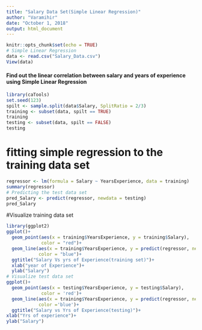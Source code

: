 ---
title: "Salary Data Set(Simple Linear Regression)"
author: "Varamihir"
date: "October 1, 2018"
output: html_document
---

```{r setup, include=FALSE}
knitr::opts_chunk$set(echo = TRUE)
# Simple Linear Regression
data <- read.csv("Salary_Data.csv")
View(data)
```
#### Find out the linear correlation between salary and years of experience using Simple Linear Regression

```{r echo = TRUE}
library(caTools)
set.seed(123)
spilt <- sample.split(data$Salary, SplitRatio = 2/3)
training <- subset(data, spilt == TRUE)
training
testing <- subset(data, spilt == FALSE)
testing
```
# fitting simple regression to the training data set
```{r echo= TRUE}
regressor <- lm(formula = Salary ~ YearsExperience, data = training)
summary(regressor)
# Predicting the test data set
pred_Salary <- predict(regressor, newdata = testing)
pred_Salary
```
#Visualize training data set

```{r echo = TRUE}
library(ggplot2)
ggplot()+
  geom_point(aes(x = training$YearsExperience, y = training$Salary), 
             color = "red")+
  geom_line(aes(x = training$YearsExperience, y = predict(regressor, newdata = training)), 
            color = "blue")+
  ggtitle("Salary Vs yrs of Experience(training set)")+
  xlab("year of Experience")+
  ylab("Salary")
# Visualize test data set
ggplot()+
  geom_point(aes(x = testing$YearsExperience, y = testing$Salary),
             color = 'red')+
  geom_line(aes(x = training$YearsExperience, y = predict(regressor, newdata = training)),
            color ='blue')+
  ggtitle("Salary vs Yrs of Experience(testing)")+
xlab("Yrs of experience")+
ylab("Salary")

```


